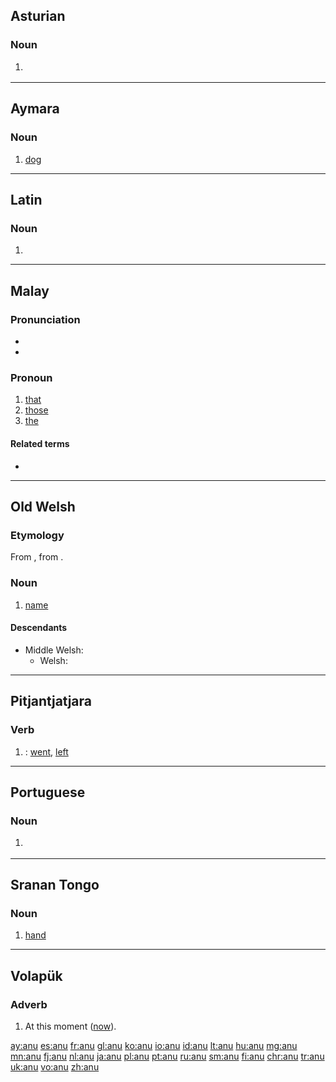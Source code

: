 {{also|Anu}}
==Asturian==

===Noun===
{{ast-noun|m|anos}}

# {{label|ast|anatomy}} {{l/en|anus}} {{gloss|lower opening of the digestive tract}}

----

==Aymara==

===Noun===
{{head|ay|noun}}

# [[dog]]

----

==Latin==

===Noun===
{{la-noun-form|anū}}

# {{inflection of|anus||abl|s|lang=la}}

----

==Malay==

===Pronunciation===
* {{IPA|/anu/|lang=ms}}
* {{rhymes|anu|nu|u|lang=ms}}

===Pronoun===
{{head|ms|pronoun|unused, replaced with|itu}}

# [[that]]
# [[those]]
# [[the]]

====Related terms====
* {{l|ms|itu}}

----

==Old Welsh==

===Etymology===
From {{etyl|cel-pro|owl}} {{m|cel-pro|*anman}}, from {{etyl|ine-pro|owl}} {{m|ine-pro|*h₁nómn̥}}.

===Noun===
{{head|owl|noun}}

# [[name]]

====Descendants====
* Middle Welsh: {{l|wlm|enw}}
** Welsh: {{l|cy|enw}}

----

==Pitjantjatjara==

===Verb===
{{head|pjt|verb form}}

# {{past tense of|ananyi||go|lang=pjt}}: [[went]], [[left]]

----

==Portuguese==

===Noun===
{{pt-noun|m|s}}

# {{l/en|ani}} {{gloss|bird}}

----

==Sranan Tongo==

===Noun===
{{head|srn|noun}}

# [[hand]]

----

==Volapük==

===Adverb===
{{head|vo|adverb}}

# At this moment ([[now]]).

[[ay:anu]]
[[es:anu]]
[[fr:anu]]
[[gl:anu]]
[[ko:anu]]
[[io:anu]]
[[id:anu]]
[[lt:anu]]
[[hu:anu]]
[[mg:anu]]
[[mn:anu]]
[[fj:anu]]
[[nl:anu]]
[[ja:anu]]
[[pl:anu]]
[[pt:anu]]
[[ru:anu]]
[[sm:anu]]
[[fi:anu]]
[[chr:anu]]
[[tr:anu]]
[[uk:anu]]
[[vo:anu]]
[[zh:anu]]